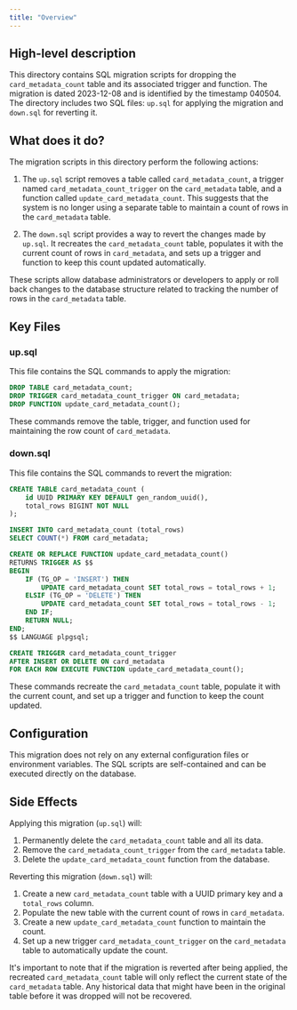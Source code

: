 ```yaml
---
title: "Overview"
---
```


## High-level description
This directory contains SQL migration scripts for dropping the `card_metadata_count` table and its associated trigger and function. The migration is dated 2023-12-08 and is identified by the timestamp 040504. The directory includes two SQL files: `up.sql` for applying the migration and `down.sql` for reverting it.

## What does it do?
The migration scripts in this directory perform the following actions:

1. The `up.sql` script removes a table called `card_metadata_count`, a trigger named `card_metadata_count_trigger` on the `card_metadata` table, and a function called `update_card_metadata_count`. This suggests that the system is no longer using a separate table to maintain a count of rows in the `card_metadata` table.

2. The `down.sql` script provides a way to revert the changes made by `up.sql`. It recreates the `card_metadata_count` table, populates it with the current count of rows in `card_metadata`, and sets up a trigger and function to keep this count updated automatically.

These scripts allow database administrators or developers to apply or roll back changes to the database structure related to tracking the number of rows in the `card_metadata` table.

## Key Files

### up.sql
This file contains the SQL commands to apply the migration:

```sql
DROP TABLE card_metadata_count;
DROP TRIGGER card_metadata_count_trigger ON card_metadata;
DROP FUNCTION update_card_metadata_count();
```

These commands remove the table, trigger, and function used for maintaining the row count of `card_metadata`.

### down.sql
This file contains the SQL commands to revert the migration:

```sql
CREATE TABLE card_metadata_count (
    id UUID PRIMARY KEY DEFAULT gen_random_uuid(),
    total_rows BIGINT NOT NULL
);

INSERT INTO card_metadata_count (total_rows)
SELECT COUNT(*) FROM card_metadata;

CREATE OR REPLACE FUNCTION update_card_metadata_count()
RETURNS TRIGGER AS $$
BEGIN
    IF (TG_OP = 'INSERT') THEN
        UPDATE card_metadata_count SET total_rows = total_rows + 1;
    ELSIF (TG_OP = 'DELETE') THEN
        UPDATE card_metadata_count SET total_rows = total_rows - 1;
    END IF;
    RETURN NULL;
END;
$$ LANGUAGE plpgsql;

CREATE TRIGGER card_metadata_count_trigger
AFTER INSERT OR DELETE ON card_metadata
FOR EACH ROW EXECUTE FUNCTION update_card_metadata_count();
```

These commands recreate the `card_metadata_count` table, populate it with the current count, and set up a trigger and function to keep the count updated.

## Configuration
This migration does not rely on any external configuration files or environment variables. The SQL scripts are self-contained and can be executed directly on the database.

## Side Effects
Applying this migration (`up.sql`) will:
1. Permanently delete the `card_metadata_count` table and all its data.
2. Remove the `card_metadata_count_trigger` from the `card_metadata` table.
3. Delete the `update_card_metadata_count` function from the database.

Reverting this migration (`down.sql`) will:
1. Create a new `card_metadata_count` table with a UUID primary key and a `total_rows` column.
2. Populate the new table with the current count of rows in `card_metadata`.
3. Create a new `update_card_metadata_count` function to maintain the count.
4. Set up a new trigger `card_metadata_count_trigger` on the `card_metadata` table to automatically update the count.

It's important to note that if the migration is reverted after being applied, the recreated `card_metadata_count` table will only reflect the current state of the `card_metadata` table. Any historical data that might have been in the original table before it was dropped will not be recovered.